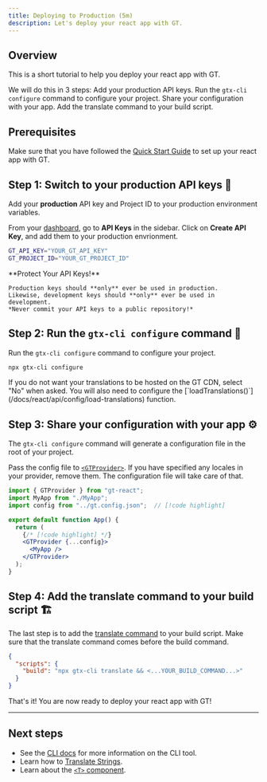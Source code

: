 ```yaml
---
title: Deploying to Production (5m)
description: Let's deploy your react app with GT.
---
```


## Overview

This is a short tutorial to help you deploy your react app with GT.

We will do this in 3 steps:
<Steps>
  <Step>
    Add your production API keys.
  </Step>
  <Step>
    Run the `gtx-cli configure` command to configure your project.
  </Step>
  <Step>
    Share your configuration with your app.
  </Step>
  <Step>
    Add the translate command to your build script.
  </Step>
</Steps>

## Prerequisites

Make sure that you have followed the [Quick Start Guide](/docs/react/tutorials/quickstart) to set up your react app with GT.

## Step 1: Switch to your production API keys 🔑

Add your **production** API key and Project ID to your production environment variables.

From your [dashboard](https://www.generaltranslation.com/signin), go to **API Keys** in the sidebar.
Click on **Create API Key**, and add them to your production envrionment.

```bash copy
GT_API_KEY="YOUR_GT_API_KEY"
GT_PROJECT_ID="YOUR_GT_PROJECT_ID"
```

<Callout type="warn">
    **Protect Your API Keys!**

    Production keys should **only** ever be used in production.
    Likewise, development keys should **only** ever be used in development.
    *Never commit your API keys to a public repository!*
</Callout>

## Step 2: Run the `gtx-cli configure` command 🔧

Run the `gtx-cli configure` command to configure your project.

```bash copy
npx gtx-cli configure
```

<Callout>
  If you do not want your translations to be hosted on the GT CDN, select "No" when asked.
  You will also need to configure the [`loadTranslations()`](/docs/react/api/config/load-translations) function.
</Callout>

## Step 3: Share your configuration with your app ⚙️

The `gtx-cli configure` command will generate a configuration file in the root of your project.

Pass the config file to [`<GTProvider>`](/docs/react/api/components/gtprovider).
If you have specified any locales in your provider, remove them.
The configuration file will take care of that.

```jsx title="src/App.js" copy
import { GTProvider } from "gt-react";
import MyApp from "./MyApp";
import config from "../gt.config.json";  // [!code highlight]

export default function App() {
  return (
    {/* [!code highlight] */}
    <GTProvider {...config}> 
      <MyApp />
    </GTProvider> 
  );
}
```

## Step 4: Add the translate command to your build script 🏗️

The last step is to add the [translate command](/docs/cli/translate) to your build script.
Make sure that the translate command comes before the build command.

```json title="package.json" copy
{
  "scripts": {
    "build": "npx gtx-cli translate && <...YOUR_BUILD_COMMAND...>"
  }
}
```

That's it! You are now ready to deploy your react app with GT!

---

## Next steps
 * See the [CLI docs](/docs/cli/tutorials/quickstart) for more information on the CLI tool.
 * Learn how to [Translate Strings](/docs/react/reference/translating-strings).
 * Learn about the [`<T>` component](/docs/usage/t).

